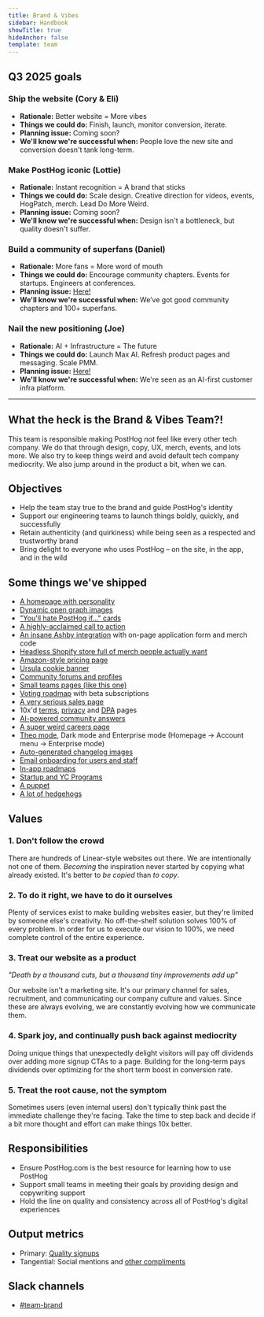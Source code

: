 ```yaml
---
title: Brand & Vibes
sidebar: Handbook
showTitle: true
hideAnchor: false
template: team
---
```


## Q3 2025 goals

### Ship the website (Cory & Eli)

-   **Rationale:** Better website = More vibes
-   **Things we could do:** Finish, launch, monitor conversion, iterate.
-   **Planning issue:** Coming soon?
-   **We'll know we're successful when:** People love the new site and conversion doesn't tank long-term.

### Make PostHog iconic (Lottie)

-   **Rationale:** Instant recognition = A brand that sticks
-   **Things we could do:** Scale design. Creative direction for videos, events, HogPatch, merch. Lead Do More Weird.
-   **Planning issue:** Coming soon?
-   **We'll know we're successful when:** Design isn't a bottleneck, but quality doesn't suffer.

### Build a community of superfans (Daniel)

-   **Rationale:** More fans = More word of mouth
-   **Things we could do:** Encourage community chapters. Events for startups. Engineers at conferences.
-   **Planning issue:** [Here!](https://github.com/PostHog/meta/issues/345)
-   **We'll know we're successful when:** We’ve got good community chapters and 100+ superfans.

### Nail the new positioning (Joe)

-   **Rationale:** AI + Infrastructure = The future
-   **Things we could do:** Launch Max AI. Refresh product pages and messaging. Scale PMM.
-   **Planning issue:** [Here!](https://github.com/PostHog/meta/issues/328)
-   **We'll know we're successful when:** We're seen as an AI-first customer infra platform.

---

## What the heck is the Brand & Vibes Team?!

This team is responsible making PostHog _not_ feel like every other tech company. We do that through design, copy, UX, merch, events, and lots more. We also try to keep things weird and avoid default tech company mediocrity. We also jump around in the product a bit, when we can.

## Objectives

-   Help the team stay true to the brand and guide PostHog's identity
-   Support our engineering teams to launch things boldly, quickly, and successfully
-   Retain authenticity (and quirkiness) while being seen as a respected and trustworthy brand
-   Bring delight to everyone who uses PostHog – on the site, in the app, and in the wild

## Some things we've shipped

-   [A homepage with personality](https://x.com/philipp_parzer/status/1829138632688710018)
-   [Dynamic open graph images](/blog/dynamic-open-graph-images)
-   ["You'll hate PostHog if..." cards](https://x.com/seema_vora_/status/1830467087682400590)
-   [A highly-acclaimed call to action](https://x.com/yfxmarketer/status/1732198591307931718)
-   [An insane Ashby integration](https://www.ashbyhq.com/customers/posthog-customer-story) with on-page application form and merch code
-   [Headless Shopify store full of merch people actually want](/merch)
-   [Amazon-style pricing page](/pricing)
-   [Ursula cookie banner](https://x.com/pdaether/status/1830606618217554184)
-   [Community forums and profiles](/community/profiles/30200)
-   [Small teams pages (like this one)](/teams)
-   [Voting roadmap](/roadmap) with beta subscriptions
-   [A very serious sales page](/sales)
-   10x'd [terms](/terms), [privacy](/privacy) and [DPA](/dpa) pages
-   [AI-powered community answers](/blog/ai-community-answers)
-   [A super weird careers page](/careers)
-   [Theo mode](https://twitter.com/theo/status/1837227727189069999), Dark mode and Enterprise mode (Homepage → Account menu → Enterprise mode)
-   [Auto-generated changelog images](/blog/changelog-image-generator)
-   [Email onboarding for users and staff](/blog/how-we-built-email-onboarding)
-   [In-app roadmaps](https://app.posthog.com/settings/user-feature-previews)
-   [Startup and YC Programs](/startups)
-   [A puppet](https://www.instagram.com/p/DEVGuToIPYR/?hl=en)
-   [A lot of hedgehogs](https://www.figma.com/design/I0VKEEjbkKUDSVzFus2Lpu/Hoggies?node-id=0-1&t=pdiDVYrafdPdYAyH-1)

## Values

### 1. Don't follow the crowd

There are hundreds of Linear-style websites out there. We are intentionally not one of them. _Becoming_ the inspiration never started by copying what already existed. It's better to _be copied_ than _to copy_.

### 2. To do it right, we have to do it ourselves

Plenty of services exist to make building websites easier, but they're limited by someone else's creativity. No off-the-shelf solution solves 100% of every problem. In order for us to execute our vision to 100%, we need complete control of the entire experience.

### 3. Treat our website as a product

_"Death by a thousand cuts, but a thousand tiny improvements add up"_

Our website isn't a marketing site. It's our primary channel for sales, recruitment, and communicating our company culture and values. Since these are always evolving, we are constantly evolving how we communicate them.

### 4. Spark joy, and continually push back against mediocrity

Doing unique things that unexpectedly delight visitors will pay off dividends over adding more signup CTAs to a page. Building for the long-term pays dividends over optimizing for the short term boost in conversion rate.

### 5. Treat the root cause, not the symptom

Sometimes users (even internal users) don't typically think past the immediate challenge they're facing. Take the time to step back and decide if a bit more thought and effort can make things 10x better.

## Responsibilities

-   Ensure PostHog.com is the best resource for learning how to use PostHog
-   Support small teams in meeting their goals by providing design and copywriting support
-   Hold the line on quality and consistency across all of PostHog's digital experiences

## Output metrics

-   Primary: [Quality signups](https://app.posthog.com/insights/ujGv0WqI?events=%5B%5D&actions=%5B%7B%22id%22%3A%2212308%22%2C%22math%22%3A%22dau%22%2C%22name%22%3A%22High%20quality%20sign%20ups%22%2C%22type%22%3A%22actions%22%2C%22order%22%3A0%7D%5D&display=ActionsLineGraph&insight=TRENDS&interval=week&date_from=-90d&new_entity=%5B%5D&properties=%5B%7B%22key%22%3A%22is_organization_first_user%22%2C%22type%22%3A%22event%22%2C%22value%22%3A%5B%22true%22%5D%2C%22operator%22%3A%22exact%22%7D%2C%7B%22key%22%3A%22hubspot_score%22%2C%22type%22%3A%22person%22%2C%22value%22%3A%2270%22%2C%22operator%22%3A%22gt%22%7D%5D&breakdown_type&filter_test_accounts=true#fromDashboard=20464)
-   Tangential: Social mentions and [other compliments](/blog/ceo-diary-4)

## Slack channels

-   [#team-brand](https://posthog.slack.com/archives/C01V9AT7DK4)
